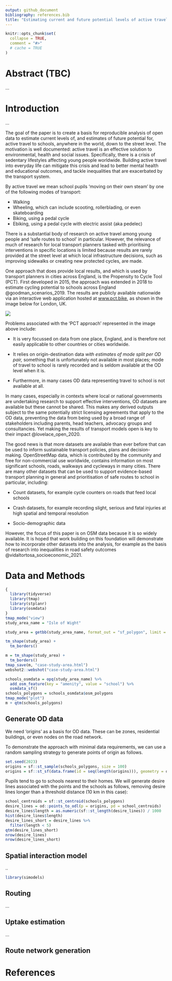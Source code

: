 ```yaml
---
output: github_document
bibliography: references.bib
title: "Estimating current and future potential levels of active travel to school: a reproducible and internatially scalable approach based on open source software (title TBC)"
---
```


<!-- README.md is generated from README.Rmd. Please edit that file -->

```r
knitr::opts_chunk$set(
  collapse = TRUE,
  comment = "#>"
  # cache = TRUE
)
```

<!-- badges: start -->

<!-- badges: end -->

# Abstract (TBC)

...

# Introduction

...

The goal of the paper is to create a basis for reproducible analysis of open data to estimate current levels of, and estimates of future potential for, active travel to schools, anywhere in the world, down to the street level.
The motivation is well documented: active travel is an effective solution to environmental, health and social issues.
Specifically, there is a crisis of sedentary lifestyles affecting young people worldwide.
Building active travel into everyday life can mitigate this crisis and lead to better mental health and educational outcomes, and tackle inequalities that are exacerbated by the transport system.

By active travel we mean school pupils 'moving on their own steam' by one of the following modes of transport:

-   Walking
-   Wheeling, which can include scooting, rollerblading, or even skateboarding
-   Biking, using a pedal cycle
-   Ebiking, using a pedal cycle with electric assist (aka pedelec)

There is a substantial body of research on active travel among young people and 'safe routes to school' in particular.
However, the relevance of much of research for local transport planners tasked with prioritising interventions in specific locations is limited because results are rarely provided at the street level at which local infrastructure decisions, such as improving sidewalks or creating new protected cycles, are made.

One approach that does provide local results, and which is used by transport planners in cities across England, is the Propensity to Cycle Tool (PCT).
First developed in 2015, the approach was extended in 2018 to estimate cycling potential to schools across England @goodman_scenarios_2019.
The results are publicly available nationwide via an interactive web application hosted at [www.pct.bike](https://www.pct.bike/), as shown in the image below for London, UK.

![](images/image-1448227588.png)

Problems associated with the 'PCT approach' represented in the image above include:

-   It is very focussed on data from one place, England, and is therefore not easily applicable to other countries or cities worldwide.

-   It relies on origin-destination data *with estimates of mode split per OD pair,* something that is unfortunately not available in most places; mode of travel to school is rarely recorded and is seldom available at the OD level when it is.

-   Furthermore, in many cases OD data representing travel to school is not available at all.

In many cases, especially in contexts where local or national governments are undertaking research to support effective interventions, OD datasets are available but these cannot be shared.
This makes any derived outputs subject to the same potentially strict licensing agreements that apply to the OD data, preventing the data from being used by a broad range of stakeholders including parents, head teachers, advocacy groups and consultancies.
Yet making the results of transport models open is key to their impact @lovelace_open_2020.

The good news is that more datasets are available than ever before that can be used to inform sustainable transport policies, plans and decision-making.
OpenStreetMap data, which is contributed by the community and free for non-commercial use worldwide, contains information on most significant schools, roads, walkways and cycleways in many cities.
There are many other datasets that can be used to support evidence-based transport planning in general and prioritisation of safe routes to school in particular, including:

-   Count datasets, for example cycle counters on roads that feed local schools

-   Crash datasets, for example recording slight, serious and fatal injuries at high spatial and temporal resolution

-   Socio-demographic data

However, the focus of this paper is on OSM data because it is so widely available.
It is hoped that work building on this foundation will demonstrate how to incorporate other datasets into the analysis, for example as the basis of research into inequalities in road safety outcomes @vidaltortosa_socioeconomic_2021.

# Data and Methods

<!--# The code below demonstrates the potential for reproducible research based on open source software to estimate travel to school patterns and walking, wheeling and cycling potential. -->

```r
{
  library(tidyverse)
  library(tmap)
  library(stplanr)
  library(osmdata)
}
tmap_mode("view")
study_area_name = "Isle of Wight"
```

```r
study_area = getbb(study_area_name, format_out = "sf_polygon", limit = 1)
```

```r
tm_shape(study_area) +
  tm_borders()
```

```r
m = tm_shape(study_area) +
  tm_borders()
tmap_save(m, "case-study-area.html")
webshot2::webshot("case-study-area.html")
```

```r
schools_osmdata = opq(study_area_name) %>% 
  add_osm_feature(key = "amenity", value = "school") %>% 
  osmdata_sf()
schools_polygons = schools_osmdata$osm_polygons
tmap_mode("plot")
m + qtm(schools_polygons)
```

## Generate OD data

We need 'origins' as a basis for OD data.
These can be zones, residential buildings, or even nodes on the road network.

To demonstrate the approach with minimal data requirements, we can use a random sampling strategy to generate points of origin as follows.

```r
set.seed(2023)
origins = sf::st_sample(schools_polygons, size = 100)
origins = sf::st_sf(data.frame(id = seq(length(origins))), geometry = origins)
```

Pupils tend to go to schools nearest to their homes.
We will generate desire lines associated with the points and the schools as follows, removing desire lines longer than a threshold distance (10 km in this case):

```r
school_centroids = sf::st_centroid(schools_polygons) 
desire_lines = od::points_to_odl(p = origins, pd = school_centroids)
desire_lines$length = as.numeric(sf::st_length(desire_lines)) / 1000
hist(desire_lines$length)
desire_lines_short = desire_lines %>% 
  filter(length < 5)
qtm(desire_lines_short)
nrow(desire_lines)
nrow(desire_lines_short)
```

## Spatial interaction model

..

```r
library(simodels)
```

## Routing

...

## Uptake estimation

...

## Route network generation

# References
